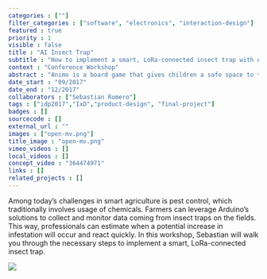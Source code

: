 ```yaml
---
categories : [""]
filter_categories : ["software", "electronics", "interaction-design"]
featured : true
priority : 1
visible : false
title : "AI Insect Trap"
subtitle : "How to implement a smart, LoRa-connected insect trap with Arduino"
context : "Conference Workshop"
abstract : "Animo is a board game that gives children a safe space to talk about their feelings and emotions. Reflecting on and talking about their feelings and difficult topics in a playful way helps to improve their emotional intelligence."
date_start : "09/2017"
date_end : "12/2017"
collaborators : ["Sebastian Romero"]
tags : ["idp2017","IxD","product-design", "final-project"]
badges : []
sourcecode : []
external_url : ""
images : ["open-mv.png"]
title_image : "open-mv.png"
vimeo_videos : []
local_videos : []
concept_video : "364474971"
links : []
related_projects : []
---
```


Among today’s challenges in smart agriculture is pest control, which traditionally involves usage of chemicals. Farmers can leverage Arduino’s solutions to collect and monitor data coming from insect traps on the fields. This way, professionals can estimate when a potential increase in infestation will occur and react quickly. In this workshop, Sebastian will walk you through the necessary steps to implement a smart, LoRa-connected insect trap.

![](/projects/ai-insect-trap/assets/open-mv.png)
